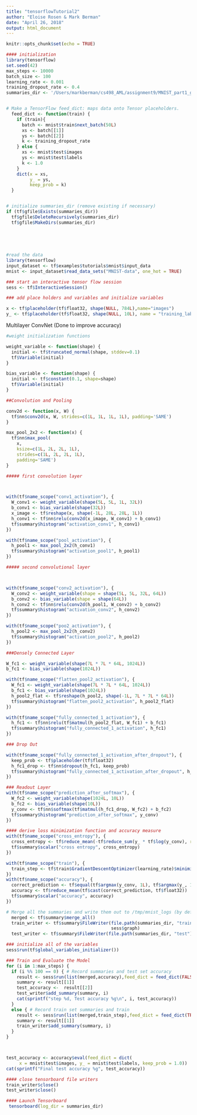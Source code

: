 ```yaml
---
title: "tensorflowTutorial2"
author: "Eloise Rosen & Mark Berman"
date: "April 26, 2018"
output: html_document
---
```


```r
knitr::opts_chunk$set(echo = TRUE)
```

```r

#### initialization
library(tensorflow)
set.seed(42)
max_steps <- 10000
batch_size <- 100
learning_rate <- 0.001
training_dropout_rate <- 0.4
summaries_dir <- '/Users/markberman/cs498_AML/assignment9/MNIST_part1_gd/minst_logs'


# Make a TensorFlow feed_dict: maps data onto Tensor placeholders.
  feed_dict <- function(train) {
    if (train){
      batch <- mnist$train$next_batch(50L)
      xs <- batch[[1]]
      ys <- batch[[2]]
      k <- training_dropout_rate
    } else {
      xs <- mnist$test$images
      ys <- mnist$test$labels
      k <- 1.0
    }
    dict(x = xs,
         y_ = ys,
         keep_prob = k)
  }


# initialize summaries_dir (remove existing if necessary)
if (tf$gfile$Exists(summaries_dir))
  tf$gfile$DeleteRecursively(summaries_dir)
  tf$gfile$MakeDirs(summaries_dir)
  
  
  
  
```


```r
#read the data
library(tensorflow)
input_dataset <- tf$examples$tutorials$mnist$input_data
mnist <- input_dataset$read_data_sets("MNIST-data", one_hot = TRUE)
```
```r
### start an interactive tensor flow session
sess <- tf$InteractiveSession()
```


```r
### add place holders and variables and initialize variables

x <- tf$placeholder(tf$float32, shape(NULL, 784L),name="images")
y_ <- tf$placeholder(tf$float32, shape(NULL, 10L), name = "training_labels")

```

Multilayer ConvNet (Done to improve accuracy)

```r
#weight initialization functions

weight_variable <- function(shape) {
  initial <- tf$truncated_normal(shape, stddev=0.1)
  tf$Variable(initial)
}

bias_variable <- function(shape) {
  initial <- tf$constant(0.1, shape=shape)
  tf$Variable(initial)
}
```
```r
##Convolution and Pooling

conv2d <- function(x, W) {
  tf$nn$conv2d(x, W, strides=c(1L, 1L, 1L, 1L), padding='SAME')
}

max_pool_2x2 <- function(x) {
  tf$nn$max_pool(
    x, 
    ksize=c(1L, 2L, 2L, 1L),
    strides=c(1L, 2L, 2L, 1L), 
    padding='SAME')
}

```
```r
##### first convolution layer



with(tf$name_scope("conv1_activation"), {
  W_conv1 <- weight_variable(shape(5L, 5L, 1L, 32L))
  b_conv1 <- bias_variable(shape(32L))
  x_image <- tf$reshape(x, shape(-1L, 28L, 28L, 1L))
  h_conv1 <- tf$nn$relu(conv2d(x_image, W_conv1) + b_conv1)
  tf$summary$histogram("activation_conv1", h_conv1)
})

with(tf$name_scope("pool_activation"), {
  h_pool1 <- max_pool_2x2(h_conv1)
  tf$summary$histogram("activation_pool1", h_pool1)
})
```
```r
##### second convolutional layer



with(tf$name_scope("conv2_activation"), {
  W_conv2 <- weight_variable(shape = shape(5L, 5L, 32L, 64L))
  b_conv2 <- bias_variable(shape = shape(64L))
  h_conv2 <- tf$nn$relu(conv2d(h_pool1, W_conv2) + b_conv2)
  tf$summary$histogram("activation_conv2", h_conv2)
})

with(tf$name_scope("poo2_activation"), {
  h_pool2 <- max_pool_2x2(h_conv2)
  tf$summary$histogram("activation_pool2", h_pool2)
})
```

```r
###Densely Connected Layer

W_fc1 <- weight_variable(shape(7L * 7L * 64L, 1024L))
b_fc1 <- bias_variable(shape(1024L))

with(tf$name_scope("flatten_pool2_activation"), {
  W_fc1 <- weight_variable(shape(7L * 7L * 64L, 1024L))
  b_fc1 <- bias_variable(shape(1024L))
  h_pool2_flat <- tf$reshape(h_pool2, shape(-1L, 7L * 7L * 64L))
  tf$summary$histogram("flatten_pool2_activation", h_pool2_flat)
})

with(tf$name_scope("fully_connected_1_activation"), {
  h_fc1 <- tf$nn$relu(tf$matmul(h_pool2_flat, W_fc1) + b_fc1)
  tf$summary$histogram("fully_connected_1_activation", h_fc1)
})
```

```r
### Drop Out

with(tf$name_scope("fully_connected_1_activation_after_dropout"), {
  keep_prob <- tf$placeholder(tf$float32)
  h_fc1_drop <- tf$nn$dropout(h_fc1, keep_prob)
  tf$summary$histogram("fully_connected_1_activation_after_dropout", h_fc1_drop)
})
```

```r
### Readout Layer
with(tf$name_scope("prediction_after_softmax"), {
  W_fc2 <- weight_variable(shape(1024L, 10L))
  b_fc2 <- bias_variable(shape(10L))
  y_conv <- tf$nn$softmax(tf$matmul(h_fc1_drop, W_fc2) + b_fc2)
  tf$summary$histogram("prediction_after_softmax", y_conv)
})
```


```r
#### derive loss minimization function and accuracy measure
with(tf$name_scope("cross_entropy"), {
  cross_entropy <- tf$reduce_mean(-tf$reduce_sum(y_ * tf$log(y_conv), reduction_indices=1L))
  tf$summary$scalar("cross entropy", cross_entropy)
})

with(tf$name_scope("train"), {
  train_step <- tf$train$GradientDescentOptimizer(learning_rate)$minimize(cross_entropy)
})
with(tf$name_scope("accuracy"), {
  correct_prediction <- tf$equal(tf$argmax(y_conv, 1L), tf$argmax(y_, 1L))
  accuracy <- tf$reduce_mean(tf$cast(correct_prediction, tf$float32))
  tf$summary$scalar("accuracy", accuracy)
})
```

```r
# Merge all the summaries and write them out to /tmp/mnist_logs (by default)
  merged <- tf$summary$merge_all()
  train_writer <- tf$summary$FileWriter(file.path(summaries_dir, "train"),
                                        sess$graph)
  test_writer <- tf$summary$FileWriter(file.path(summaries_dir, "test"))
```



```r
### initialize all of the variables
sess$run(tf$global_variables_initializer())
```


```r
### Train and Evaluate the Model
for (i in 1:max_steps) {
  if (i %% 100 == 0) { # Record summaries and test set accuracy
    result <- sess$run(list(merged,accuracy),feed_dict = feed_dict(FALSE))
    summary <- result[[1]]
    test_accuracy <-  result[[2]]
    test_writer$add_summary(summary, i)
    cat(sprintf("step %d, Test accuracy %g\n", i, test_accuracy))
  }
  else { # Record train set summaries and train
    result <- sess$run(list(merged,train_step),feed_dict = feed_dict(TRUE))
    summary <- result[[1]]
    train_writer$add_summary(summary, i)
  }
}



test_accuracy <- accuracy$eval(feed_dict = dict(
     x = mnist$test$images, y_ = mnist$test$labels, keep_prob = 1.0))
cat(sprintf("Final test accuracy %g", test_accuracy))
```

```r
#### close tensorboard file writers
train_writer$close()
test_writer$close()
```

```r
#### Launch Tensorboard
 tensorboard(log_dir = summaries_dir)
```



